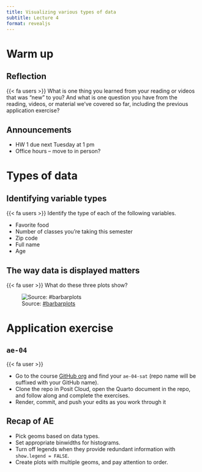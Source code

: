 ```yaml
---
title: Visualizing various types of data
subtitle: Lecture 4
format: revealjs
---
```


# Warm up

## Reflection

::: question
{{< fa users >}} What is one thing you learned from your reading or videos that was "new" to you? And what is one question you have from the reading, videos, or material we've covered so far, including the previous application exercise?
:::

## Announcements

-   HW 1 due next Tuesday at 1 pm
-   Office hours -- move to in person?

# Types of data

## Identifying variable types

::: question
{{< fa users >}} Identify the type of each of the following variables.

-   Favorite food
-   Number of classes you're taking this semester
-   Zip code
-   Full name
-   Age
:::

## The way data is displayed matters

::: question
{{< fa user >}} What do these three plots show?
:::

![Source: [#barbarplots](https://cogtales.wordpress.com/2016/06/06/congratulations-barbarplots/)](images/bar-plot-meme.png){fig-alt="Three representations of the same data: Bar plot of means, box plots, histograms." fig-align="center"}

# Application exercise

## `ae-04`

::: task
{{< fa user >}}  

- Go to the course [GitHub org](https://github.com/sta113-f23) and find your `ae-04-sat` (repo name will be suffixed with your GitHub name). 
- Clone the repo in Posit Cloud, open the Quarto document in the repo, and follow along and complete the exercises. 
- Render, commit, and push your edits as you work through it
:::

## Recap of AE

-   Pick geoms based on data types.
-   Set appropriate binwidths for histograms.
-   Turn off legends when they provide redundant information with `show.legend = FALSE`.
-   Create plots with multiple geoms, and pay attention to order.
